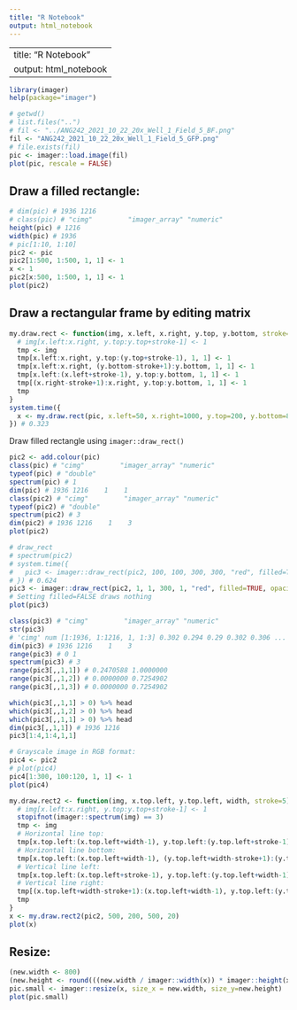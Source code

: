 ```yaml
---
title: "R Notebook"
output: html_notebook
---
```


---
title: "R Notebook"
output: html_notebook
---

```r
library(imager)
help(package="imager")
```

```r
# getwd()
# list.files("..")
# fil <- "../ANG242_2021_10_22_20x_Well_1_Field_5_BF.png"
fil <- "ANG242_2021_10_22_20x_Well_1_Field_5_GFP.png"
# file.exists(fil)
pic <- imager::load.image(fil)
plot(pic, rescale = FALSE)
```

## Draw a filled rectangle:
```r
# dim(pic) # 1936 1216
# class(pic) # "cimg"         "imager_array" "numeric"
height(pic) # 1216
width(pic) # 1936
# pic[1:10, 1:10]
pic2 <- pic
pic2[1:500, 1:500, 1, 1] <- 1
x <- 1
pic2[x:500, 1:500, 1, 1] <- 1
plot(pic2)
```


## Draw a rectangular frame by editing matrix
```r
my.draw.rect <- function(img, x.left, x.right, y.top, y.bottom, stroke=3) {
  # img[x.left:x.right, y.top:y.top+stroke-1] <- 1
  tmp <- img
  tmp[x.left:x.right, y.top:(y.top+stroke-1), 1, 1] <- 1
  tmp[x.left:x.right, (y.bottom-stroke+1):y.bottom, 1, 1] <- 1
  tmp[x.left:(x.left+stroke-1), y.top:y.bottom, 1, 1] <- 1
  tmp[(x.right-stroke+1):x.right, y.top:y.bottom, 1, 1] <- 1
  tmp
}
system.time({
  x <- my.draw.rect(pic, x.left=50, x.right=1000, y.top=200, y.bottom=800, stroke=10)
}) # 0.323
```


Draw filled rectangle using `imager::draw_rect()`

```r
pic2 <- add.colour(pic)
class(pic) # "cimg"         "imager_array" "numeric"
typeof(pic) # "double"
spectrum(pic) # 1
dim(pic) # 1936 1216    1    1
class(pic2) # "cimg"         "imager_array" "numeric"
typeof(pic2) # "double"
spectrum(pic2) # 3
dim(pic2) # 1936 1216    1    3
plot(pic2)
```


```r
# draw_rect
# spectrum(pic2)
# system.time({
#   pic3 <- imager::draw_rect(pic2, 100, 100, 300, 300, "red", filled=TRUE, opacity = 1)
# }) # 0.624
pic3 <- imager::draw_rect(pic2, 1, 1, 300, 1, "red", filled=TRUE, opacity = 1)
# Setting filled=FALSE draws nothing
plot(pic3)
```

```r
class(pic3) # "cimg"         "imager_array" "numeric" 
str(pic3)
# 'cimg' num [1:1936, 1:1216, 1, 1:3] 0.302 0.294 0.29 0.302 0.306 ...
dim(pic3) # 1936 1216    1    3
range(pic3) # 0 1
spectrum(pic3) # 3
range(pic3[,,1,1]) # 0.2470588 1.0000000
range(pic3[,,1,2]) # 0.0000000 0.7254902
range(pic3[,,1,3]) # 0.0000000 0.7254902
```

```r
which(pic3[,,1,1] > 0) %>% head
which(pic3[,,1,2] > 0) %>% head
which(pic3[,,1,1] > 0) %>% head
dim(pic3[,,1,1]) # 1936 1216
pic3[1:4,1:4,1,1]
```



```r
# Grayscale image in RGB format:
pic4 <- pic2
# plot(pic4)
pic4[1:300, 100:120, 1, 1] <- 1
plot(pic4)
```

```r
my.draw.rect2 <- function(img, x.top.left, y.top.left, width, stroke=5) {
  # img[x.left:x.right, y.top:y.top+stroke-1] <- 1
  stopifnot(imager::spectrum(img) == 3)
  tmp <- img
  # Horizontal line top:
  tmp[x.top.left:(x.top.left+width-1), y.top.left:(y.top.left+stroke-1), 1, 1] <- 1
  # Horizontal line bottom:
  tmp[x.top.left:(x.top.left+width-1), (y.top.left+width-stroke+1):(y.top.left+width), 1, 1] <- 1
  # Vertical line left:
  tmp[x.top.left:(x.top.left+stroke-1), y.top.left:(y.top.left+width-1), 1, 1] <- 1
  # Vertical line right:
  tmp[(x.top.left+width-stroke+1):(x.top.left+width-1), y.top.left:(y.top.left+width-1), 1, 1] <- 1
  tmp
}
x <- my.draw.rect2(pic2, 500, 200, 500, 20)
plot(x)
```

## Resize:
```r
(new.width <- 800)
(new.height <- round(((new.width / imager::width(x)) * imager::height(x)), 0))
pic.small <- imager::resize(x, size_x = new.width, size_y=new.height)
plot(pic.small)
```

